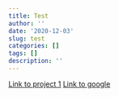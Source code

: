 ```yaml
---
title: Test
author: ''
date: '2020-12-03'
slug: test
categories: []
tags: []
description: ''
---
```

[Link to project 1](/projects/project1/)
[Link to google](https://www.google.com)